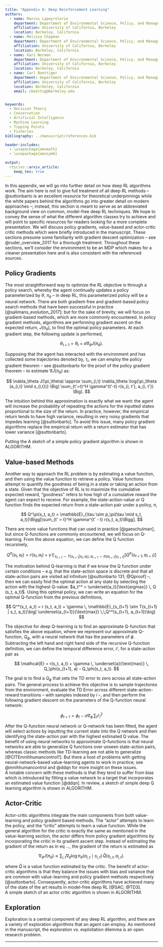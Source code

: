 ```yaml
---
title: "Appendix A: Deep Reinforcement Learning"
authors:
  - name: Marcus Lapeyrolerie
    department: Department of Environmental Science, Policy, and Management
    affiliation: University of California, Berkeley
    location: Berkeley, California
  - name: Melissa Chapman
    department: Department of Environmental Science, Policy, and Management
    affiliation: University of California, Berkeley
    location: Berkeley, California
  - name: Kari Norman
    department: Department of Environmental Science, Policy, and Management
    affiliation: University of California, Berkeley
    location: Berkeley, California
  - name: Carl Boettiger
    department: Department of Environmental Science, Policy, and Management
    affiliation: University of California, Berkeley
    location: Berkeley, California
    email: cboettig@berkeley.edu


keywords:
  - Decision Theory
  - Conservation
  - Artificial Intelligence
  - Machine Learning
  - Tipping Points
  - Fisheries
bibliography: ../manuscript/references.bib

header-includes:
  - \usepackage{amsmath}
  - \usepackage{amssymb}

output: 
  rticles::arxiv_article:
    keep_tex: true
---
```



In this appendix, we will go into further detail on how deep RL algorithms work.
The aim here is not to give full treatment of all deep RL methods -- @suttonbarto is an excellent resource for theoretical underpinnings while the white papers behind the algorithms go into greater detail on modern approaches --; instead, this section is meant to serve as an abbreviated background view on common, model-free deep RL techniques.
We hope to convey the sense of what the different algorithm classes try to achieve and will point to specific resources for readers looking for a more complete presentation.
We will discuss policy gradients, value-based and actor-critic critic methods which were briefly introduced in the manuscript. 
These sections presume some familiarity with gradient descent optimization -- see @ruder_overview_2017 for a thorough treatment.
Throughout these sections, we'll consider the environment to be an MDP which makes for a cleaner presentation here and is also consistent with the referenced sources.


## Policy Gradients
The most straightforward way to optimize the RL objective is through a policy search, whereby the agent continually updates a policy parameterized by $\theta$, $\pi_\theta$ -- in deep RL, this parameterized policy will be a neural network.
There are both gradient-free and gradient-based policy search methods that have been successful in practice [@salimans_evolution_2017]; but for the sake of brevity, we will focus on gradient-based methods, which are more commonly encountered. 
In policy gradient methods, algorithms are performing gradient ascent on the expected return, $J(\pi_\theta)$, to find the optimal policy parameters.
At each gradient step, the following update is performed,

$$
  \theta_{t+1} = \theta_t + \alpha \nabla_\theta J(\pi_\theta).
$$

Supposing that the agent has interacted with the environment and has collected some trajectories denoted by, $\tau_i$, we can employ the policy gradient theorem -- see @suttonbarto for the proof of the policy gradient theorem -- to estimate $\nabla J(\pi_\theta)$ as:

$$
  \nabla_\theta J(\pi_\theta) \approx \sum_{i,t} \nabla_\theta \log{\pi_\theta (a_{i,t} \mid s_{i,t})} \Big( \sum_{t'=t}^H \gamma^{t'-t} r(s_{i, t'}, a_{i, t'}) \Big).
$$

The intuition behind this approximation is exactly what we want: the agent will increase the probability of repeating the actions for the inputted states proportional to the size of the return.
In practice, however, the empirical return tends to have high variance, resulting in very noisy gradients that impedes learning [@suttonbarto].
To avoid this issue, many policy gradient algorithms replace the empirical return with a return estimator that has lower variance [@suttonbarto].

Putting the 
A sketch of a simple policy gradient algorithm is shown in ALGORITHM.

## Value-based Methods 
Another way to approach the RL problem is by estimating a value function, and then using the value function to retrieve a policy. 
Value functions attempt to quantify the goodness of being in a state or taking an action from a state.
Given that the objective of RL is to maximize the cumulative expected reward, "goodness" refers to how high of a cumulative reward the agent can expect to receive.
For example, the state-action-value or Q function finds the expected return from a state-action pair under a policy, $\pi$,

$$
  Q^\pi(s_t, a_t) = \mathbb{E}_{\tau \sim p_\pi(\tau \mid s_t, a_t)}\Bigg[\sum_{t' = t}^H \gamma^{t' - t} r(s_t, a_t)\Bigg].
$$

There are more value functions that can used in practice [@gaeschulman], but since Q-functions are commonly encountered, we will focus on Q-learning.
From the above equation, we can define the Q function recursively,

$$
  Q^\pi(s_t, a_t) = r (s_t, a_t) + \gamma  \, \mathbb{E}_{s_{t+1} \sim T(s_{t+1} | s_t, a_t), \, a_{t+1} \sim \pi(a_{t+1}| s_{t+1})}\big[ Q^\pi(s_{t+1}, a_{t+1})\big]
$$

The motivation behind Q-learning is that if we know the Q function under certain conditions -- e.g. that the state-action space is discrete and that all state-action pairs are visited ad infinitum [@suttonbarto 131; @Qproof] --, then we can easily find the optimal action at any state by selecting the action with the highest Q-value: $a_t^* = \underset{a_t}{\text{argmax}} \, Q (s_t, a_t)$.
Using this optimal policy, we can write an equation for the optimal Q-function from the previous definitions,

$$
  Q^*(s_t, a_t) = r (s_t, a_t) + \gamma  \, \mathbb{E}_{s_{t+1} \sim T(s_{t+1} | s_t, a_t)}\big[ \underset{a_{t+1}}{\text{max}} \,\,Q^*(s_{t+1}, a_{t+1})\big]
$$

The objective for deep Q-learning is to find an approximate Q-function that satisfies the above equation, where we represent our approximate Q-function, $Q_\phi$, with a neural network that has the parameters of $\phi$.
Subtracting the left hand and right hand side of the recursive Q-function definition, we can define the temporal difference error, $\mathcal{E}$, for a state-action pair as 

$$
  \mathcal{E} = r(s_t, a_t) + \gamma \, \underset{a}{\text{max}} \, Q_\phi(s_{t+1}, a) - Q_\phi(s_t, a_t).
$$

The goal is to find a $Q_\phi$ that sets the TD error to zero across all state-action pairs. 
The general process to achieve this objective is to sample trajectories from the environment, evaluate the TD Error across different state-action-reward transitions -- with samples indexed by $i$ --, and then perform the following gradient descent on the parameters of the Q-function neural network:

$$
  \phi_{t+1} = \phi_t - \alpha \nabla_\phi \, \sum_i \mathcal{E}_i^2 
$$

After the Q-function neural network or Q-network has been fitted, the agent will select actions by inputting the current state into the Q network and then identifying the state-action pair with the highest estimated Q value.
The benefit of using neural networks to approximate Q-functions is that neural networks are able to generalize Q functions over unseen state-action pairs, whereas classic methods like TD-learning are not able to generalize [@CITEmnihhumancontrol?].
But there a host of problems with getting neural-network-based value-learning agents to work in practice; see @mnihhumancontrol and @ddqn for more insight on these issues.   
A notable concern with these methods is that they tend to suffer from bias which is introduced by fitting a value network to a target that incorporates an estimated value function [@ddqn]. 
In review, a sketch of simple deep Q learning algorithm is shown in ALGORITHM.

## Actor-Critic
Actor-critic algorithms integrate the main components from both value-learning and policy gradient based methods.
The "actor" attempts to learn the policy, and the "critic" attempts to learn a value function.
While the general algorithm for the critic is exactly the same as mentioned in the value-learning section, the actor differs from policy gradient algorithms by incorporating the critic in its gradient ascent step.
Instead of estimating the gradient of the return as in eq ..., the gradient of the return is estimated as 

$$
  \nabla_\theta J(\pi_\theta) \approx \sum_{i,t} \nabla_\theta \log{\pi_\theta (a_{i,t} \mid s_{i,t})} \, \hat{Q}(s_{i,t}, a_{i, t}).
$$

where $\hat{Q}$ is a value function estimated by the critic.
The benefit of actor-critic algorithms is that they balance the issues with bias and variance that are common with value-learning and policy gradient methods respectively [@suttonbarto].
Consequently, actor-critic algorithms have achieved many of the state of the art results in model-free deep RL [@SAC; @TD3].  
A simple sketch of an actor critic algorithm is shown in ALGORITHM.

## Exploration 

Exploration is a central component of any deep RL algorithm, and there are a variety of exploration algorithms that an agent can employ.
As mentioned in the manuscript, the exploration vs. exploitation dilemma is an open research problem. 

----

